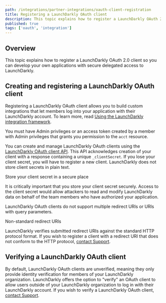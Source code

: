 ```yaml
---
path: /integrations/partner-integrations/oauth-client-registration
title: Registering a LaunchDarkly OAuth client
description: This topic explains how to register a LaunchDarkly OAuth 2.0 client so you can develop your own applications with secure delegated access to LaunchDarkly.
published: true
tags: ['oauth', 'integration']
---
```


## Overview

This topic explains how to register a LaunchDarkly OAuth 2.0 client so you can develop your own applications with secure delegated access to LaunchDarkly.

## Creating and registering a LaunchDarkly OAuth client

Registering a LaunchDarkly OAuth client allows you to build custom integrations that let members log into your application with their LaunchDarkly account. To learn more, read [Using the LaunchDarkly integration framework](/integrations/building-integrations).

You must have Admin privileges or an access token created by a member with Admin privileges that grants you permission to the `acct` resource.

You can create and manage LaunchDarkly OAuth clients using the [LaunchDarkly OAuth client API](<https://apidocs.launchdarkly.com/tag/OAuth2-Clients-(beta)>). This API acknowledges creation of your client with a response containing a unique `_clientSecret`. If you lose your client secret, you will have to register a new client. LaunchDarkly does not store client secrets in plain text.

<Callout intent="alert">
<CalloutTitle>Store your client secret in a secure place</CalloutTitle>
<CalloutDescription>

It is critically important that you store your client secret securely. Access to the client secret would allow attackers to read and modify LaunchDarkly data on behalf of the team members who have authorized your application.

</CalloutDescription>
</Callout>

LaunchDarkly OAuth clients do not support multiple redirect URIs or URIs with query parameters.

<Callout intent="info">
<CalloutTitle>Non-standard redirect URIs</CalloutTitle>
<CalloutDescription>

LaunchDarkly verifies submitted redirect URIs against the standard HTTP protocol format. If you wish to register a client with a redirect URI that does not conform to the HTTP protocol, [contact Support](https://support.launchdarkly.com/hc/en-us).

  </CalloutDescription>
</Callout>

## Verifying a LaunchDarkly OAuth client

By default, LaunchDarkly OAuth clients are unverified, meaning they only provide identity verification for members of your LaunchDarkly organization. LaunchDarkly offers the option to "verify" an OAuth client to allow users outside of your LaunchDarkly organization to log in with their LaunchDarkly account. If you wish to verify a LaunchDarkly OAuth client, [contact Support](https://support.launchdarkly.com/hc/en-us).
